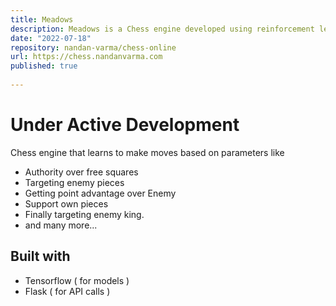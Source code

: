 ```yaml
---
title: Meadows
description: Meadows is a Chess engine developed using reinforcement learning with RNN.
date: "2022-07-18"
repository: nandan-varma/chess-online
url: https://chess.nandanvarma.com
published: true
  
---
```

# Under Active Development

Chess engine that learns to make moves based on parameters like

- Authority over free squares
- Targeting enemy pieces
- Getting point advantage over Enemy 
- Support own pieces
- Finally targeting enemy king.
- and many more...

## Built with

- Tensorflow ( for models )
- Flask ( for API calls )